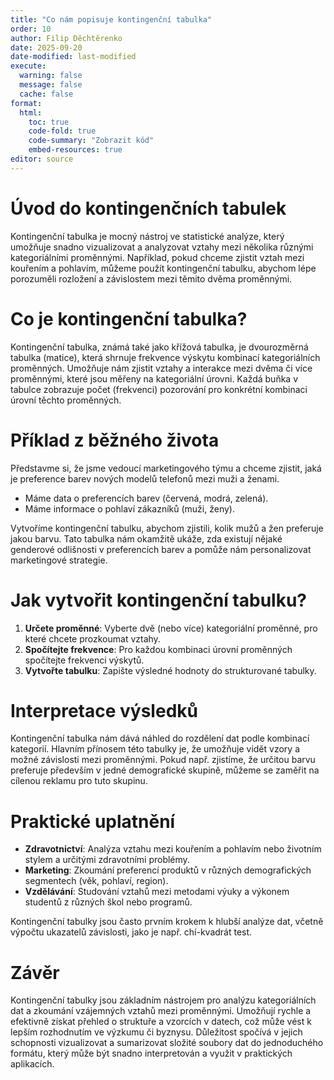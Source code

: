 ```yaml
---
title: "Co nám popisuje kontingenční tabulka"
order: 10
author: Filip Děchtěrenko
date: 2025-09-20
date-modified: last-modified
execute:
  warning: false
  message: false
  cache: false
format:
  html:
    toc: true
    code-fold: true
    code-summary: "Zobrazit kód"
    embed-resources: true
editor: source
---
```


# Úvod do kontingenčních tabulek

Kontingenční tabulka je mocný nástroj ve statistické analýze, který umožňuje snadno vizualizovat a analyzovat vztahy mezi několika různými kategoriálními proměnnými. Například, pokud chceme zjistit vztah mezi kouřením a pohlavím, můžeme použít kontingenční tabulku, abychom lépe porozuměli rozložení a závislostem mezi těmito dvěma proměnnými.

# Co je kontingenční tabulka?

Kontingenční tabulka, známá také jako křížová tabulka, je dvourozměrná tabulka (matice), která shrnuje frekvence výskytu kombinací kategoriálních proměnných. Umožňuje nám zjistit vztahy a interakce mezi dvěma či více proměnnými, které jsou měřeny na kategoriální úrovni. Každá buňka v tabulce zobrazuje počet (frekvenci) pozorování pro konkrétní kombinaci úrovní těchto proměnných.

# Příklad z běžného života

Představme si, že jsme vedoucí marketingového týmu a chceme zjistit, jaká je preference barev nových modelů telefonů mezi muži a ženami.

- Máme data o preferencích barev (červená, modrá, zelená).
- Máme informace o pohlaví zákazníků (muži, ženy).

Vytvoříme kontingenční tabulku, abychom zjistili, kolik mužů a žen preferuje jakou barvu. Tato tabulka nám okamžitě ukáže, zda existují nějaké genderové odlišnosti v preferencích barev a pomůže nám personalizovat marketingové strategie.

# Jak vytvořit kontingenční tabulku?

1. **Určete proměnné**: Vyberte dvě (nebo více) kategoriální proměnné, pro které chcete prozkoumat vztahy.
2. **Spočítejte frekvence**: Pro každou kombinaci úrovní proměnných spočítejte frekvenci výskytů.
3. **Vytvořte tabulku**: Zapište výsledné hodnoty do strukturované tabulky.

# Interpretace výsledků

Kontingenční tabulka nám dává náhled do rozdělení dat podle kombinací kategorií. Hlavním přínosem této tabulky je, že umožňuje vidět vzory a možné závislosti mezi proměnnými. Pokud např. zjistíme, že určitou barvu preferuje především  v jedné demografické skupině, můžeme se zaměřit na cílenou reklamu pro tuto skupinu.

# Praktické uplatnění

- **Zdravotnictví**: Analýza vztahu mezi kouřením a pohlavím nebo životním stylem a určitými zdravotními problémy.
- **Marketing**: Zkoumání preferencí produktů v různých demografických segmentech (věk, pohlaví, region).
- **Vzdělávání**: Studování vztahů mezi metodami výuky a výkonem studentů z různých škol nebo programů.

Kontingenční tabulky jsou často prvním krokem k hlubší analýze dat, včetně výpočtu ukazatelů závislosti, jako je např. chí-kvadrát test.

# Závěr

Kontingenční tabulky jsou základním nástrojem pro analýzu kategoriálních dat a zkoumání vzájemných vztahů mezi proměnnými. Umožňují rychle a efektivně získat přehled o struktuře a vzorcích v datech, což může vést k lepším rozhodnutím ve výzkumu či byznysu. Důležitost spočívá v jejich schopnosti vizualizovat a sumarizovat složité soubory dat do jednoduchého formátu, který může být snadno interpretován a využit v praktických aplikacích.


